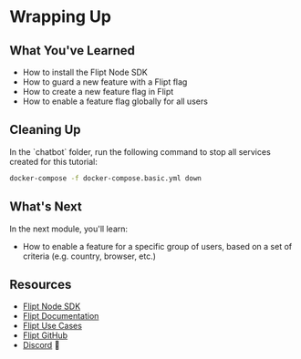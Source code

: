 
# Wrapping Up

## What You've Learned

- How to install the Flipt Node SDK
- How to guard a new feature with a Flipt flag
- How to create a new feature flag in Flipt
- How to enable a feature flag globally for all users

## Cleaning Up

<Well>
In the `chatbot` folder, run the following command to stop all services created for this tutorial:

```bash
docker-compose -f docker-compose.basic.yml down
```

</Well>

## What's Next

In the next module, you'll learn:

- How to enable a feature for a specific group of users, based on a set of criteria (e.g. country, browser, etc.)

## Resources

- [Flipt Node SDK](https://github.com/flipt-io/flipt-node)
- [Flipt Documentation](https://www.flipt.io/docs)
- [Flipt Use Cases](https://www.flipt.io/docs/usecases)
- [Flipt GitHub](https://github.com/flipt-io/flipt)
- [Discord](https://www.flipt.io/discord) 👾
